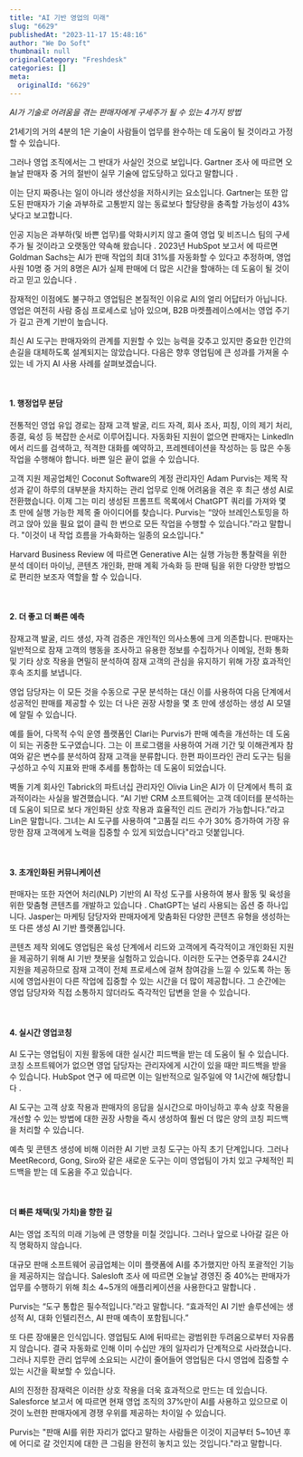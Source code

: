 ```yaml
---
title: "AI 기반 영업의 미래"
slug: "6629"
publishedAt: "2023-11-17 15:48:16"
author: "We Do Soft"
thumbnail: null
originalCategory: "Freshdesk"
categories: []
meta:
  originalId: "6629"
---
```


*AI가 기술로 어려움을 겪는 판매자에게 구세주가 될 수 있는 4가지 방법*

21세기의 거의 4분의 1은 기술이 사람들이 업무를 완수하는 데 도움이 될 것이라고 가정할 수 있습니다.

그러나 영업 조직에서는 그 반대가 사실인 것으로 보입니다. Gartner 조사 에 따르면 오늘날 판매자 중 거의 절반이 실무 기술에 압도당하고 있다고 말합니다 .

이는 단지 짜증나는 일이 아니라 생산성을 저하시키는 요소입니다. Gartner는 또한 압도된 판매자가 기술 과부하로 고통받지 않는 동료보다 할당량을 충족할 가능성이 43% 낮다고 보고합니다.

인공 지능은 과부하(및 바쁜 업무)를 악화시키지 않고 줄여 영업 및 비즈니스 팀의 구세주가 될 것이라고 오랫동안 약속해 왔습니다 . 2023년 HubSpot 보고서 에 따르면 Goldman Sachs는 AI가 판매 작업의 최대 31%를 자동화할 수 있다고 추정하며, 영업사원 10명 중 거의 8명은 AI가 실제 판매에 더 많은 시간을 할애하는 데 도움이 될 것이라고 믿고 있습니다 .

잠재적인 이점에도 불구하고 영업팀은 본질적인 이유로 AI의 얼리 어답터가 아닙니다. 영업은 여전히 ​​사람 중심 프로세스로 남아 있으며, B2B 마켓플레이스에서는 영업 주기가 길고 관계 기반이 높습니다.

최신 AI 도구는 판매자와의 관계를 지원할 수 있는 능력을 갖추고 있지만 중요한 인간의 손길을 대체하도록 설계되지는 않았습니다. 다음은 향후 영업팀에 큰 성과를 가져올 수 있는 네 가지 AI 사용 사례를 살펴보겠습니다.

​

#### 1. 행정업무 분담

전통적인 영업 유입 경로는 잠재 고객 발굴, 리드 자격, 회사 조사, 피칭, 이의 제기 처리, 종결, 육성 등 복잡한 순서로 이루어집니다. 자동화된 지원이 없으면 판매자는 LinkedIn에서 리드를 검색하고, 적격한 대화를 예약하고, 프레젠테이션을 작성하는 등 많은 수동 작업을 수행해야 합니다. 바쁜 일은 끝이 없을 수 있습니다.

고객 지원 제공업체인 Coconut Software의 계정 관리자인 Adam Purvis는 제목 작성과 같이 하루의 대부분을 차지하는 관리 업무로 인해 어려움을 겪은 후 최근 생성 AI로 전환했습니다. 이제 그는 미리 생성된 프롬프트 목록에서 ChatGPT 쿼리를 가져와 몇 초 만에 실행 가능한 제목 줄 아이디어를 찾습니다. Purvis는 “앉아 브레인스토밍을 하려고 앉아 있을 필요 없이 클릭 한 번으로 모든 작업을 수행할 수 있습니다.”라고 말합니다. "이것이 내 작업 흐름을 가속화하는 일종의 요소입니다."

Harvard Business Review 에 따르면 Generative AI는 실행 가능한 통찰력을 위한 분석 데이터 마이닝, 콘텐츠 개인화, 판매 계획 가속화 등 판매 팀을 위한 다양한 방법으로 편리한 보조자 역할을 할 수 있습니다.

​

#### 2. 더 좋고 더 빠른 예측

잠재고객 발굴, 리드 생성, 자격 검증은 개인적인 의사소통에 크게 의존합니다. 판매자는 일반적으로 잠재 고객의 행동을 조사하고 유용한 정보를 수집하거나 이메일, 전화 통화 및 기타 상호 작용을 면밀히 분석하여 잠재 고객의 관심을 유지하기 위해 가장 효과적인 후속 조치를 보냅니다.

영업 담당자는 이 모든 것을 수동으로 구문 분석하는 대신 이를 사용하여 다음 단계에서 성공적인 판매를 제공할 수 있는 더 나은 권장 사항을 몇 초 만에 생성하는 생성 AI 모델에 알릴 수 있습니다.

예를 들어, 다목적 수익 운영 플랫폼인 Clari는 Purvis가 판매 예측을 개선하는 데 도움이 되는 귀중한 도구였습니다. 그는 이 프로그램을 사용하여 거래 기간 및 이해관계자 참여와 같은 변수를 분석하여 잠재 고객을 분류합니다. 한편 파이프라인 관리 도구는 팀을 구성하고 수익 지표와 판매 추세를 통합하는 데 도움이 되었습니다.

벽돌 기계 회사인 Tabrick의 파트너십 관리자인 Olivia Lin은 AI가 이 단계에서 특히 효과적이라는 사실을 발견했습니다. “AI 기반 CRM 소프트웨어는 고객 데이터를 분석하는 데 도움이 되므로 보다 개인화된 상호 작용과 효율적인 리드 관리가 가능합니다.”라고 Lin은 말합니다. 그녀는 AI 도구를 사용하여 "고품질 리드 수가 30% 증가하여 가장 유망한 잠재 고객에게 노력을 집중할 수 있게 되었습니다"라고 덧붙입니다.

​

#### 3. 초개인화된 커뮤니케이션

판매자는 또한 자연어 처리(NLP) 기반의 AI 작성 도구를 사용하여 봉사 활동 및 육성을 위한 맞춤형 콘텐츠를 개발하고 있습니다 . ChatGPT는 널리 사용되는 옵션 중 하나입니다. Jasper는 마케팅 담당자와 판매자에게 맞춤화된 다양한 콘텐츠 유형을 생성하는 또 다른 생성 AI 기반 플랫폼입니다.

콘텐츠 제작 외에도 영업팀은 육성 단계에서 리드와 고객에게 즉각적이고 개인화된 지원을 제공하기 위해 AI 기반 챗봇을 실험하고 있습니다. 이러한 도구는 연중무휴 24시간 지원을 제공하므로 잠재 고객이 전체 프로세스에 걸쳐 참여감을 느낄 수 있도록 하는 동시에 영업사원이 다른 작업에 집중할 수 있는 시간을 더 많이 제공합니다. 그 순간에는 영업 담당자와 직접 소통하지 않더라도 즉각적인 답변을 얻을 수 있습니다.

​

#### 4. 실시간 영업코칭

AI 도구는 영업팀이 지원 활동에 대한 실시간 피드백을 받는 데 도움이 될 수 있습니다. 코칭 소프트웨어가 없으면 영업 담당자는 관리자에게 시간이 있을 때만 피드백을 받을 수 있습니다. HubSpot 연구 에 따르면 이는 일반적으로 일주일에 약 1시간에 해당합니다 .

AI 도구는 고객 상호 작용과 판매자의 응답을 실시간으로 마이닝하고 후속 상호 작용을 개선할 수 있는 방법에 대한 권장 사항을 즉시 생성하여 훨씬 더 많은 양의 코칭 피드백을 처리할 수 있습니다.

예측 및 콘텐츠 생성에 비해 이러한 AI 기반 코칭 도구는 아직 초기 단계입니다. 그러나 MeetRecord, Gong, Siro와 같은 새로운 도구는 이미 영업팀이 가치 있고 구체적인 피드백을 받는 데 도움을 주고 있습니다.

​

#### 더 빠른 채택(및 가치)을 향한 길

AI는 영업 조직의 미래 기능에 큰 영향을 미칠 것입니다. 그러나 앞으로 나아갈 길은 아직 명확하지 않습니다.

대규모 판매 소프트웨어 공급업체는 이미 플랫폼에 AI를 추가했지만 아직 포괄적인 기능을 제공하지는 않습니다. Salesloft 조사 에 따르면 오늘날 경영진 중 40%는 판매자가 업무를 수행하기 위해 최소 4~5개의 애플리케이션을 사용한다고 말합니다 .

Purvis는 “도구 통합은 필수적입니다.”라고 말합니다. “효과적인 AI 기반 솔루션에는 생성적 AI, 대화 인텔리전스, AI 판매 예측이 포함됩니다.”

또 다른 장애물은 인식입니다. 영업팀도 AI에 뒤따르는 광범위한 두려움으로부터 자유롭지 않습니다. 결국 자동화로 인해 이미 수십만 개의 일자리가 단계적으로 사라졌습니다. 그러나 지루한 관리 업무에 소요되는 시간이 줄어들어 영업팀은 다시 영업에 집중할 수 있는 시간을 확보할 수 있습니다.

AI의 진정한 잠재력은 이러한 상호 작용을 더욱 효과적으로 만드는 데 있습니다. Salesforce 보고서 에 따르면 현재 영업 조직의 37%만이 AI를 사용하고 있으므로 이것이 노련한 판매자에게 경쟁 우위를 제공하는 차이일 수 있습니다.

Purvis는 "판매 AI를 위한 자리가 없다고 말하는 사람들은 이것이 지금부터 5~10년 후에 어디로 갈 것인지에 대한 큰 그림을 완전히 놓치고 있는 것입니다."라고 말합니다.

